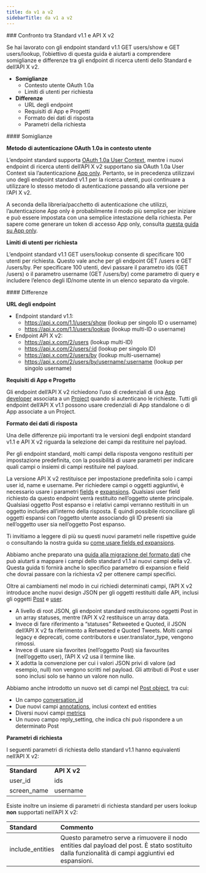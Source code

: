 ```yaml
---
title: da v1 a v2
sidebarTitle: da v1 a v2
---
```



<div id="standard-v11-compared-to-x-api-v2">
  ### Confronto tra Standard v1.1 e API X v2
</div>

Se hai lavorato con gli endpoint standard v1.1 GET users/show e GET users/lookup, l’obiettivo di questa guida è aiutarti a comprendere somiglianze e differenze tra gli endpoint di ricerca utenti dello Standard e dell’API X v2.

- **Somiglianze**
  - Contesto utente OAuth 1.0a
  - Limiti di utenti per richiesta
- **Differenze**
  - URL degli endpoint
  - Requisiti di App e Progetti
  - Formato dei dati di risposta
  - Parametri della richiesta

<div id="similarities">
  #### Somiglianze
</div>

**Metodo di autenticazione OAuth 1.0a in contesto utente**

L’endpoint standard supporta [OAuth 1.0a User Context](/it/resources/fundamentals/authentication#oauth-1-0a-2), mentre i nuovi endpoint di ricerca utenti dell’API X v2 supportano sia OAuth 1.0a User Context sia l’autenticazione [App only](/it/resources/fundamentals/authentication#oauth-2-0). Pertanto, se in precedenza utilizzavi uno degli endpoint standard v1.1 per la ricerca utenti, puoi continuare a utilizzare lo stesso metodo di autenticazione passando alla versione per l’API X v2.

A seconda della libreria/pacchetto di autenticazione che utilizzi, l’autenticazione App only è probabilmente il modo più semplice per iniziare e può essere impostata con una semplice intestazione della richiesta. Per sapere come generare un token di accesso App only, consulta [questa guida su App only](/it/resources/fundamentals/authentication#bearer-token-also-known-as-app-only).

**Limiti di utenti per richiesta**

L’endpoint standard v1.1 GET users/lookup consente di specificare 100 utenti per richiesta. Questo vale anche per gli endpoint GET /users e GET /users/by. Per specificare 100 utenti, devi passare il parametro ids (GET /users) o il parametro username (GET /users/by) come parametro di query e includere l’elenco degli ID/nome utente in un elenco separato da virgole. 
 

<div id="differences">
  #### Differenze
</div>

**URL degli endpoint**

- Endpoint standard v1.1:
  - https://api.x.com/1.1/users/show (lookup per singolo ID o username)
  - https://api.x.com/1.1/users/lookup (lookup multi-ID o username)
- Endpoint API X v2:
  - https://api.x.com/2/users (lookup multi-ID)
  - https://api.x.com/2/users/:id (lookup per singolo ID)
  - https://api.x.com/2/users/by (lookup multi-username)
  - https://api.x.com/2/users/by/username/:username (lookup per singolo username)

**Requisiti di App e Progetto**

Gli endpoint dell’API X v2 richiedono l’uso di credenziali di una [App developer](/it/resources/fundamentals/developer-apps) associata a un [Project](/it/resources/fundamentals/projects) quando si autenticano le richieste. Tutti gli endpoint dell’API X v1.1 possono usare credenziali di App standalone o di App associate a un Project.

**Formato dei dati di risposta**

Una delle differenze più importanti tra le versioni degli endpoint standard v1.1 e API X v2 riguarda la selezione dei campi da restituire nel payload.

Per gli endpoint standard, molti campi della risposta vengono restituiti per impostazione predefinita, con la possibilità di usare parametri per indicare quali campi o insiemi di campi restituire nel payload.

La versione API X v2 restituisce per impostazione predefinita solo i campi user id, name e username. Per richiedere campi o oggetti aggiuntivi, è necessario usare i parametri [fields](/it/x-api/fundamentals/fields) e [expansions](/it/x-api/fundamentals/expansions). Qualsiasi user field richiesto da questo endpoint verrà restituito nell’oggetto utente principale. Qualsiasi oggetto Post espanso e i relativi campi verranno restituiti in un oggetto includes all’interno della risposta. È quindi possibile riconciliare gli oggetti espansi con l’oggetto utente associando gli ID presenti sia nell’oggetto user sia nell’oggetto Post espanso.

Ti invitiamo a leggere di più su questi nuovi parametri nelle rispettive guide o consultando la nostra guida su [come usare fields ed expansions](/it/x-api/fundamentals/data-dictionary#how-to-use-fields-and-expansions).

Abbiamo anche preparato una [guida alla migrazione del formato dati](/it/x-api/migrate/data-format-migration#migrating-from-standard-v1-1s-data-format-to-v2) che può aiutarti a mappare i campi dello standard v1.1 ai nuovi campi della v2. Questa guida ti fornirà anche lo specifico parametro di expansion e field che dovrai passare con la richiesta v2 per ottenere campi specifici.

Oltre ai cambiamenti nel modo in cui richiedi determinati campi, l’API X v2 introduce anche nuovi design JSON per gli oggetti restituiti dalle API, inclusi gli oggetti [Post](/it/x-api/fundamentals/data-dictionary#tweet) e [user](/it/x-api/fundamentals/data-dictionary#user).

- A livello di root JSON, gli endpoint standard restituiscono oggetti Post in un array statuses, mentre l’API X v2 restituisce un array data.
- Invece di fare riferimento a “statuses” Retweeted e Quoted, il JSON dell’API X v2 fa riferimento a Retweeted e Quoted Tweets. Molti campi legacy e deprecati, come contributors e user.translator\_type, vengono rimossi.
- Invece di usare sia favorites (nell’oggetto Post) sia favourites (nell’oggetto user), l’API X v2 usa il termine like.
- X adotta la convenzione per cui i valori JSON privi di valore (ad esempio, null) non vengono scritti nel payload. Gli attributi di Post e user sono inclusi solo se hanno un valore non nullo.

Abbiamo anche introdotto un nuovo set di campi nel [Post object](/it/x-api/fundamentals/data-dictionary#tweet), tra cui:

- Un campo [conversation\_id](/it/x-api/fundamentals/conversation-id)
- Due nuovi campi [annotations](/it/x-api/fundamentals/post-annotations), inclusi context ed entities
- Diversi nuovi campi [metrics](/it/x-api/fundamentals/metrics)
- Un nuovo campo reply\_setting, che indica chi può rispondere a un determinato Post

**Parametri di richiesta**

I seguenti parametri di richiesta dello standard v1.1 hanno equivalenti nell’API X v2:

|     |     |
| :--- | :--- |
| **Standard** | **API X v2** |
| user\_id | ids |
| screen\_name | username |

Esiste inoltre un insieme di parametri di richiesta standard per users lookup **non** supportati nell’API X v2:

| Standard | Commento |
| :--- | :--- |
| include\_entities | Questo parametro serve a rimuovere il nodo entities dal payload del post. È stato sostituito dalla funzionalità di campi aggiuntivi ed espansioni. |